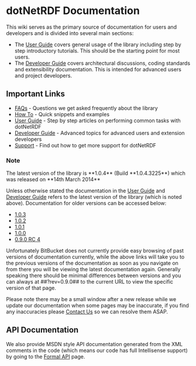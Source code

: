 = dotNetRDF Documentation =

This wiki serves as the primary source of documentation for users and developers and is divided into several main sections:

* The [[User Guide]] covers general usage of the library including step by step introductory tutorials.  This should be the starting point for most users.
* The [[Developer Guide]] covers architectural discussions, coding standards and extensibility documentation.  This is intended for advanced users and project developers.

== Important Links ==

* [[FAQs]] - Questions we get asked frequently about the library
* [[How To]] - Quick snippets and examples
* [[User Guide]] - Step by step articles on performing common tasks with dotNetRDF
* [[Developer Guide]] - Advanced topics for advanced users and extension developers
* [[Support]] - Find out how to get more support for dotNetRDF

=== Note ===

The latest version of the library is **1.0.4** (Build **1.0.4.3225**) which was released on **14th March 2014**

Unless otherwise stated the documentation in the [[User Guide]] and [[Developer Guide]] refers to the latest version of the library (which is noted above).  Documentation for older versions can be accessed below:

* [[Home?rev=1.0.3|1.0.3]]
* [[Home?rev=1.0.2|1.0.2]]
* [[Home?rev=1.0.1|1.0.1]]
* [[Home?rev=1.0.0|1.0.0]]
* [[Home?rev=0.9.0|0.9.0 RC 4]]

Unfortunately BitBucket does not currently provide easy browsing of past versions of documentation currently, while the above links will take you to the previous versions of the documentation as soon as you navigate on from there you will be viewing the latest documentation again.  Generally speaking there should be minimal differences between versions and you can always at ##?rev=0.9.0## to the current URL to view the specific version of that page.

Please note there may be a small window after a new release while we update our documentation when some pages may be inaccurate, if you find any inaccuracies please [[Support|Contact Us]] so we can resolve them ASAP.

== API Documentation ==

We also provide MSDN style API documentation generated from the XML comments in the code (which means our code has full Intellisense support) by going to the [[http://www.dotnetrdf.org/api/|Formal API]] page.